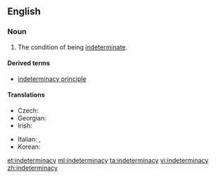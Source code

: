 ==English==
{{wikipedia}}

===Noun===
{{en-noun|-|indeterminacies}}

# The condition of being [[indeterminate]].

====Derived terms====
* [[indeterminacy principle]]

====Translations====
{{trans-top|condition}}
* Czech: {{t|cs|neurčitost|f}}
* Georgian: {{t|ka|გაურკვევლობა}}
* Irish: {{t|ga|neamhchinntitheacht|f}}
{{trans-mid}}
* Italian: {{t+|it|indeterminazione|f}}, {{t|it|indeterminatezza|f}}
* Korean: {{t+|ko|부정|sc=Kore}}
{{trans-bottom}}

[[et:indeterminacy]]
[[ml:indeterminacy]]
[[ta:indeterminacy]]
[[vi:indeterminacy]]
[[zh:indeterminacy]]